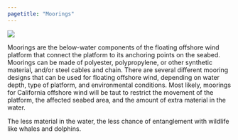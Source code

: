 ```yaml
---
pagetitle: "Moorings"
---
```


::: {.grid}
::::: {.g-col-5}
::::::: {#mooring-img}
![](../../../images/infographic/moorings.png)
:::::::
:::::
::::: {.g-col-7}
::::::: {#mooring-info}
Moorings are the below-water components of the floating offshore wind platform that connect the platform to its anchoring points on the seabed. Moorings can be made of polyester, polypropylene, or other synthetic material, and/or steel cables and chain. There are several different mooring designs that can be used for floating offshore wind, depending on water depth, type of platform, and environmental conditions. Most likely, moorings for California offshore wind will be taut to restrict the movement of the platform, the affected seabed area, and the amount of extra material in the water. 

The less material in the water, the less chance of entanglement with wildlife like whales and dolphins.
:::::::
:::::
:::

